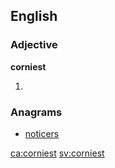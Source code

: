 ==English==

===Adjective===
'''corniest'''

# {{en-superlative of|corny}}

===Anagrams===
* [[noticers#English|noticers]]

[[ca:corniest]]
[[sv:corniest]]